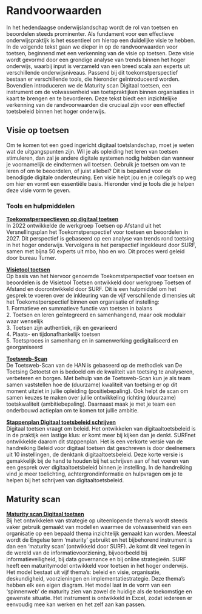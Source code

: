 # Randvoorwaarden

In het hedendaagse onderwijslandschap wordt de rol van toetsen en beoordelen steeds prominenter. Als fundament voor een effectieve onderwijspraktijk is het essentieel om hierop een duidelijke visie te hebben. In de volgende tekst gaan we dieper in op de randvoorwaarden voor toetsen, beginnend met een verkenning van de visie op toetsen. Deze visie wordt gevormd door een grondige analyse van trends binnen het hoger onderwijs, waarbij input is verzameld van een breed scala aan experts uit verschillende onderwijsniveaus. Passend bij dit toekomstperspectief bestaan er verschillende tools, die hieronder geïntroduceerd worden. Bovendien introduceren we de Maturity scan Digitaal toetsen, een instrument om de volwassenheid van toetspraktijken binnen organisaties in kaart te brengen en te bevorderen. Deze tekst biedt een inzichtelijke verkenning van de randvoorwaarden die cruciaal zijn voor een effectief toetsbeleid binnen het hoger onderwijs.

## Visie op toetsen

Om te komen tot een goed ingericht digitaal toetslandschap, moet je weten wat de uitgangspunten zijn. Wil je als opleiding het leren van toetsen stimuleren, dan zal je andere digitale systemen nodig hebben dan wanneer je voornamelijk de eindtermen wil toetsen. Gebruik je toetsen om van te leren of om te beoordelen, of juist allebei? Dit is bepalend voor de benodigde digitale ondersteuning. Een visie helpt jou en je collega's op weg om hier en vormt een essentiële basis. Hieronder vind je tools die je helpen deze visie vorm te geven.

### Tools en hulpmiddelen

**[Toekomstperspectieven op digitaal toetsen](https://www.versnellingsplan.nl/wp-content/uploads/2022/10/Toekomstperspectief-op-digitaal-toetsen-en-beoordelen.pdf)**  
In 2022 ontwikkelde de werkgroep Toetsen op Afstand uit het Versnellingsplan het Toekomstperspectief voor toetsen en beoordelen in 2027. Dit perspectief is gebaseerd op een analyse van trends rond toetsing in het hoger onderwijs. Vervolgens is het perspectief ingekleurd door SURF, samen met bijna 50 experts uit mbo, hbo en wo. Dit proces werd geleid door bureau Turner.

**[Visietool toetsen](https://werkgroep-toetsen-op-afstand.github.io/visietool-toetsen/)**  
Op basis van het hiervoor genoemde Toekomstperspectief voor toetsen en beoordelen is de Visietool Toetsen ontwikkeld door werkgroep Toetsen of Afstand en doorontwikkeld door SURF. Dit is een hulpmiddel om het gesprek te voeren over de inkleuring van de vijf verschillende dimensies uit het Toekomstperspectief binnen een organisatie of instelling:  
1. Formatieve en summatieve functie van toetsen in balans  
2. Toetsen en leren geïntegreerd en samenhangend, maar ook modulair waar wenselijk  
3. Toetsen zijn authentiek, rijk en gevarieerd  
4. Plaats- en tijdonafhankelijk toetsen  
5. Toetsproces in samenhang en in samenwerking gedigitaliseerd en georganiseerd  

**[Toetsweb-Scan](https://toetsweb.netlify.app)**  
De Toetsweb-Scan van de HAN is gebaseerd op de methodiek van De Toetsing Getoetst en is bedoeld om de kwaliteit van toetsing te analyseren, verbeteren en borgen. Met behulp van de Toetsweb-Scan kun je als team samen vaststellen hoe de (duurzame) kwaliteit van toetsing er op dit moment uitziet in jullie opleiding (positiebepaling). Ook helpt de scan om samen keuzes te maken over jullie ontwikkeling richting (duurzame) toetskwaliteit (ambitiebepaling). Daarnaast maak je met je team een onderbouwd actieplan om te komen tot jullie ambitie.

**[Stappenplan Digitaal toetsbeleid schrijven](https://www.surf.nl/files/2019-02/stappenplan-digitaal-toetsbeleid-schrijven_webversie.pdf)**  
Digitaal toetsen vraagt om beleid. Het ontwikkelen van digitaaltoetsbeleid is in de praktijk een lastige klus: er komt meer bij kijken dan je denkt. SURFnet ontwikkelde daarom dit stappenplan. Het is een verkorte versie van de handreiking Beleid voor digitaal toetsen dat geschreven is door deelnemers
uit 10 instellingen, de denktank digitaaltoetsbeleid. Deze korte versie is gemakkelijk bij de hand te houden bij
het schrijven aan of het voeren van een gesprek over
digitaaltoetsbeleid binnen je instelling. In de handreiking
vind je meer toelichting, achtergrondinformatie en hulpvragen
om je te helpen bij het schrijven van digitaaltoetsbeleid.

## Maturity scan

**[Maturity scan Digitaal toetsen](https://www.surf.nl/files/2019-01/surf-maturityscan-digitaal-toetsen.pdf)**  
Bij het ontwikkelen van strategie op uiteenlopende thema’s wordt steeds vaker gebruik gemaakt van modellen waarmee de volwassenheid van een organisatie op een bepaald thema inzichtelijk gemaakt kan worden. Meestal wordt de Engelse term ‘maturity’ gebruikt en het bijbehorend instrument is dan een ‘maturity scan’ (ontwikkeld door SURF). Je komt dit veel tegen in de wereld van de informatievoorziening, bijvoorbeeld bij informatieveiligheid, bij data governance en bij online strategieën. SURF heeft een maturitymodel ontwikkeld voor toetsen in het hoger onderwijs. Het model bestaat uit vijf thema’s: beleid en visie, organisatie, deskundigheid, voorzieningen en implementatiestrategie. Deze thema’s hebben elk een eigen diagram. Het model laat in de vorm van een ‘spinnenweb’ de maturity zien van zowel de huidige als de toekomstige en gewenste situatie. Het instrument is ontwikkeld in Excel, zodat iedereen er eenvoudig mee kan werken en het zelf aan kan passen.
